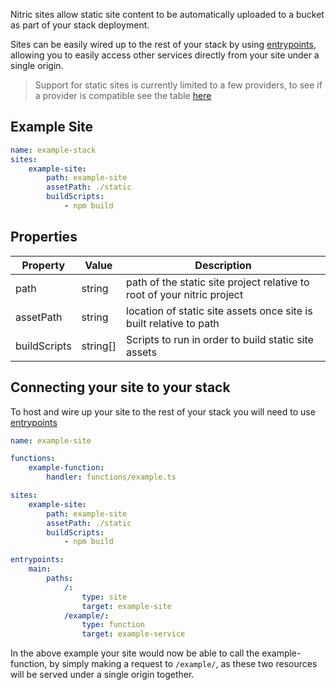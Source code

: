 Nitric sites allow static site content to be automatically uploaded to a bucket as part of your stack deployment.

Sites can be easily wired up to the rest of your stack by using [entrypoints](./entrypoints.mdx), allowing you to easily access other services directly from your site under a single origin.

> Support for static sites is currently limited to a few providers, to see if a provider is compatible see the table [here](../../intro/concepts/nitric-apis.mdx)

## Example Site

```yaml
name: example-stack
sites:
	example-site:
		path: example-site
		assetPath: ./static
		buildScripts:
			- npm build
```

## Properties

| **Property** | **Value** | **Description**                                                         |
| ------------ | --------- | ----------------------------------------------------------------------- |
| path         | string    | path of the static site project relative to root of your nitric project |
| assetPath    | string    | location of static site assets once site is built relative to path      |
| buildScripts | string[]  | Scripts to run in order to build static site assets                     |

## Connecting your site to your stack

To host and wire up your site to the rest of your stack you will need to use [entrypoints](./entrypoints.mdx)

```yaml
name: example-site

functions:
	example-function:
		handler: functions/example.ts

sites:
	example-site:
		path: example-site
		assetPath: ./static
		buildScripts:
			- npm build

entrypoints:
	main:
		paths:
			/:
				type: site
				target: example-site
			/example/:
				type: function
				target: example-service
```

In the above example your site would now be able to call the example-function, by simply making a request to `/example/`, as these two resources will be served under a single origin together.
